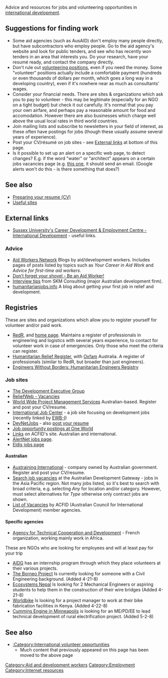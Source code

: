 Advice and resources for jobs and volunteering opportunities in [[international development]].

==Suggestions for finding work==
*Some aid agencies (such as AusAID) don't employ many people directly, but have subcontractors who employ people. Go to the aid agency's website and look for public tenders, and see who has recently won tenders in an area that interests you. Do your research, have your resumé ready, and contact the company directly. 
*Don't rule out [[:Category:International_volunteer_opportunities | volunteering positions]], even if you need the money. Some "volunteer" positions actually include a comfortable payment (hundreds or even thousands of dollars per month, which goes a long way in a developing country), even if it's nowhere near as much as consultants' wages. 
*Consider your financial needs. There are sites & organizations which ask you to pay to volunteer - this may be legitimate (especially for an NGO on a tight budget) but check it out carefully. It's normal that you pay your own airfare, and perhaps pay a reasonable amount for food and accomodation. However there are also businesses which charge well above the usual local rates in third world countries. 
*Join mailing lists and subscribe to newsletters in your field of interest, as these often have postings for jobs (though these usually assume several years of experience).
*Post your CV/résumé on job sites - see [[#External links|External links]] at bottom of this page.
*Is it possible to set up an alert on a specific web page, to detect changes? E.g. if the word "water" or "architect" appears on a certain jobs vacancies page (e.g. [http://acfid.asn.au/work/list_of_vacancies.htm this one], it should send an email. (Google alerts won't do this - is there something that does?)

==See also==
* [[Preparing your resume (CV)]]
* [[Useful sites]]

==External links==
*[http://www.sussex.ac.uk/cdec/careers_path.php?carpath=15&carsection=4 Sussex University's Career Development & Employment Centre - International Development] - useful links. 

===Advice===
*[http://www.aidworkers.net/ Aid Workers Network] Blogs by aid/development workers. Includes pages of posts listed by topics such as ''Your Career in Aid Work'' and ''Advice for first-time aid workers''.
*[http://www.clevergirl.ca/journal/?page_id=192 Don’t forget your shovel - Be an Aid Worker!]
*[http://www.skmconsulting.com/skm/Popup.aspx?url=/careers/grad_Interview+tips.htm Interview tips] from SKM Consulting (major Australian development firm).
*[http://www.humanitarianjobs.info humanitarianjobs.info] A blog about getting your first job in relief and development.

==Registries==
These are sites and organizations which allow you to register yourself for volunteer and/or paid work.
*[[RedR]]{{w|RedR}}, and [http://www.redr.org/ home page]. Maintains a register of professionals in engineering and logistics with several years experience, to contact for volunteer work in case of emergencies. Only those who meet the criteria can register. 
*[http://www.oxfam.org.au/getactive/work/relief/index.html Humanitarian Relief Register], with [[Oxfam]]{{w|Oxfam}} Australia. A register of professionals (similar to RedR, but broader than just engineers).
* [http://www.humanitarianengineers.org Engineers Without Borders: Humanitarian Engineers Registry]

===Job sites===
*[http://www.developmentex.com The Development Executive Group]
*[http://www.reliefweb.int/vacancies/ ReliefWeb - Vacancies]
*[http://project.com.au/ World Wide Project Management Services] Australian-based. Register and post your CV/resume.
*[http://www.internationaljobs.org/index.html International Job Center] - a job site focusing on development jobs (recently linked by [http://www.ewb-international.org/ EWB-I])
*[http://devnetjobs.tripod.com/internationaljobs.html DevNetJobs] - also [http://devnetjobs.tripod.com/dnjvalue-noticeboard.html post your resume]
*[http://www.oneworld.net/section/involved  Job opportunity postings at One World ]
*[http://www.acfid.asn.au/links/links.htm#jobs Links] on ACFID's site. Australian and international.
*[http://www.alertnet.org/thepeople/jobs/index.htm AlertNet jobs page].
*[http://www.eldis.org/news/jobs.htm Eldis jobs page]

====Australian====
*[http://www.austraining.com.au/ Austraining International] - company owned by Australian government. Register and post your CV/resume. 
*[http://www.developmentgateway.com.au/jahia/Jahia/pid/340 Search job vacancies] at the Australian Development Gateway - jobs in the Asia Pacific region. Not many jobs listed, so it's best to search with broad criteria, e.g. selecting ''Any'' for location and/or category. However, must select alternatives for ''Type'' otherwise only contract jobs are shown. 
*[http://acfid.asn.au/work/list_of_vacancies.htm List of Vacancies] by ACFID (Australian Council for International Development) member agencies.
====Specific agencies====
*[http://www.acted.org/english/jobs Agency for Technical Cooperation and Development] - French organization, working mainly work in Africa.


These are NGOs who are looking for employees and will at least pay for your trip
* [[AIDG]] has an internship program through which they place volunteers at their various projects.
* [[The Borneo Project]] Is currently looking for someone with a Civil Engineering background. (Added 4-21-8)
* [[Ecosystems Nepal]] Is looking for 2 Mechanical Engineers or aspiring students to help them in the construction of their wire bridges (Added 4-21-8)
* [[Worldbike]] Is looking for a project manager to work at their bike fabrication facilities in Kenya. (Added 4-22-8)
* [[Cummins Engine in Minneapolis]] is looking for an ME/PD/EE to lead technical development of rural electrification project. (Added 5-2-8)
==See also==
* [[:Category:International volunteer opportunities]]
** Much content that previously appeared on this page has been moved to the above page


[[Category:Aid and development workers]]
[[Category:Employment]]
[[Category:Internet resources]]